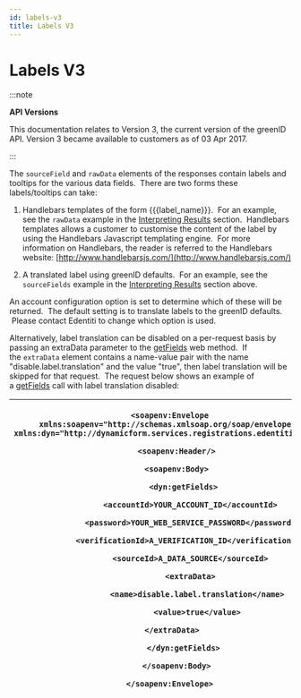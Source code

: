 ```yaml
---
id: labels-v3
title: Labels V3
---
```


# Labels V3

:::note

**API Versions**

This documentation relates to Version 3, the current version of the greenID API. Version 3 became available to customers as of 03 Apr 2017.

:::

The `sourceField` and `rawData` elements of the responses contain labels and tooltips for the various data fields.  There are two forms these labels/tooltips can take: 

1. Handlebars templates of the form \{\{\{label\_name}}}.  For an example, see the `rawData` example in the [Interpreting Results](https://vixverify.atlassian.net/wiki/spaces/GREEN/pages/60368415/Interpreting+Results+V3) section.  Handlebars templates allows a customer to customise the content of the label by using the Handlebars Javascript templating engine.  For more information on Handlebars, the reader is referred to the Handlebars website: [http://www.handlebarsjs.com/](http://www.handlebarsjs.com/)

2. A translated label using greenID defaults.  For an example, see the `sourceFields` example in the [Interpreting Results](https://vixverify.atlassian.net/wiki/spaces/GREEN/pages/60368415/Interpreting+Results+V3) section above.

An account configuration option is set to determine which of these will be returned.  The default setting is to translate labels to the greenID defaults.  Please contact Edentiti to change which option is used.

Alternatively, label translation can be disabled on a per-request basis by passing an extraData parameter to the [getFields](https://vixverify.atlassian.net/wiki/spaces/GREEN/pages/60368141/Web+Method+Details+V3#WebMethodDetailsV3-GetFields) web method.  If the `extraData` element contains a name-value pair with the name "disable.label.translation" and the value "true", then label translation will be skipped for that request.  The request below shows an example of a [getFields](https://vixverify.atlassian.net/wiki/spaces/GREEN/pages/60368141/Web+Method+Details+V3#WebMethodDetailsV3-GetFields) call with label translation disabled:

| <p>`<soapenv:Envelope` `xmlns:soapenv="http://schemas.xmlsoap.org/soap/envelope/"` `xmlns:dyn="http://dynamicform.services.registrations.edentiti.com/">`</p><p>`   <soapenv:Header/>`</p><p>`   <soapenv:Body>`</p><p>`      <dyn:getFields>`</p><p>`         <accountId>YOUR_ACCOUNT_ID</accountId>`</p><p>`         <password>YOUR_WEB_SERVICE_PASSWORD</password>`</p><p>`         <verificationId>A_VERIFICATION_ID</verificationId>`</p><p>`         <sourceId>A_DATA_SOURCE</sourceId>`</p><p>`         <extraData>`</p><p>`            <name>disable.label.translation</name>`</p><p>`            <value>true</value>`</p><p>`         </extraData>        `</p><p>`      </dyn:getFields>`</p><p>`   </soapenv:Body>`</p><p>`</soapenv:Envelope>`</p> |
| -------------------------------------------------------------------------------------------------------------------------------------------------------------------------------------------------------------------------------------------------------------------------------------------------------------------------------------------------------------------------------------------------------------------------------------------------------------------------------------------------------------------------------------------------------------------------------------------------------------------------------------------------------------------------------------------------------------------------------------------------------------- |
